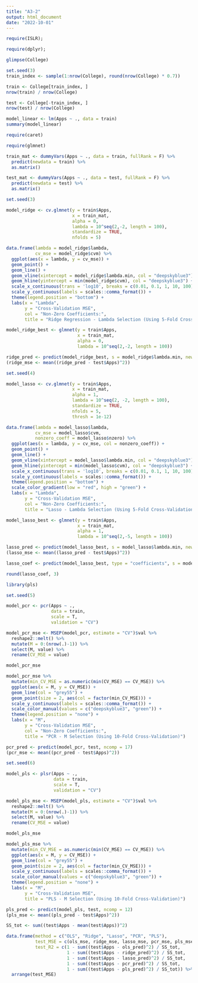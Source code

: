 ---
title: "A3-2"
output: html_document
date: "2022-10-01"
---

```{r}
require(ISLR); 
```

```{r}
require(dplyr);
```

```{r}
glimpse(College)
```

```{r}
set.seed(3)
train_index <- sample(1:nrow(College), round(nrow(College) * 0.7))

train <- College[train_index, ]
nrow(train) / nrow(College)
```

```{r}
test <- College[-train_index, ]
nrow(test) / nrow(College)
```
```{r}
model_linear <- lm(Apps ~ ., data = train)
summary(model_linear)
```
```{r}
require(caret) 
```
```{r}
require(glmnet) 
```



```{r}
train_mat <- dummyVars(Apps ~ ., data = train, fullRank = F) %>%
  predict(newdata = train) %>%
  as.matrix()

test_mat <- dummyVars(Apps ~ ., data = test, fullRank = F) %>%
  predict(newdata = test) %>%
  as.matrix()
```

```{r}
set.seed(3)

model_ridge <- cv.glmnet(y = train$Apps, 
                         x = train_mat, 
                         alpha = 0, 
                         lambda = 10^seq(2,-2, length = 100), 
                         standardize = TRUE, 
                         nfolds = 5)

data.frame(lambda = model_ridge$lambda, 
           cv_mse = model_ridge$cvm) %>%
  ggplot(aes(x = lambda, y = cv_mse)) + 
  geom_point() + 
  geom_line() + 
  geom_vline(xintercept = model_ridge$lambda.min, col = "deepskyblue3") +
  geom_hline(yintercept = min(model_ridge$cvm), col = "deepskyblue3") +
  scale_x_continuous(trans = 'log10', breaks = c(0.01, 0.1, 1, 10, 100), labels = c(0.01, 0.1, 1, 10, 100)) + 
  scale_y_continuous(labels = scales::comma_format()) + 
  theme(legend.position = "bottom") + 
  labs(x = "Lambda", 
       y = "Cross-Validation MSE", 
       col = "Non-Zero Coefficients:", 
       title = "Ridge Regression - Lambda Selection (Using 5-Fold Cross-Validation)")
```
```{r}
model_ridge_best <- glmnet(y = train$Apps,
                           x = train_mat,
                           alpha = 0, 
                           lambda = 10^seq(2,-2, length = 100))

ridge_pred <- predict(model_ridge_best, s = model_ridge$lambda.min, newx = test_mat)
(ridge_mse <- mean((ridge_pred - test$Apps)^2))
```

```{r}
set.seed(4)

model_lasso <- cv.glmnet(y = train$Apps, 
                         x = train_mat, 
                         alpha = 1, 
                         lambda = 10^seq(2, -2, length = 100), 
                         standardize = TRUE, 
                         nfolds = 5, 
                         thresh = 1e-12)

data.frame(lambda = model_lasso$lambda, 
           cv_mse = model_lasso$cvm, 
           nonzero_coeff = model_lasso$nzero) %>%
  ggplot(aes(x = lambda, y = cv_mse, col = nonzero_coeff)) + 
  geom_point() + 
  geom_line() + 
  geom_vline(xintercept = model_lasso$lambda.min, col = "deepskyblue3") +
  geom_hline(yintercept = min(model_lasso$cvm), col = "deepskyblue3") +
  scale_x_continuous(trans = 'log10', breaks = c(0.01, 0.1, 1, 10, 100), labels = c(0.01, 0.1, 1, 10, 100)) + 
  scale_y_continuous(labels = scales::comma_format()) + 
  theme(legend.position = "bottom") + 
  scale_color_gradient(low = "red", high = "green") +
  labs(x = "Lambda", 
       y = "Cross-Validation MSE", 
       col = "Non-Zero Coefficients:", 
       title = "Lasso - Lambda Selection (Using 5-Fold Cross-Validation)")
```
```{r}
model_lasso_best <- glmnet(y = train$Apps,
                           x = train_mat,
                           alpha = 1, 
                           lambda = 10^seq(2,-5, length = 100))

lasso_pred <- predict(model_lasso_best, s = model_lasso$lambda.min, newx = test_mat)
(lasso_mse <- mean((lasso_pred - test$Apps)^2))
```

```{r}
lasso_coef <- predict(model_lasso_best, type = "coefficients", s = model_lasso$lambda.min)

round(lasso_coef, 3)
```

```{r}
library(pls)
```

```{r}
set.seed(5)

model_pcr <- pcr(Apps ~ .,
                 data = train, 
                 scale = T, 
                 validation = "CV")

model_pcr_mse <- MSEP(model_pcr, estimate = "CV")$val %>%
  reshape2::melt() %>%
  mutate(M = 0:(nrow(.)-1)) %>%
  select(M, value) %>%
  rename(CV_MSE = value)

model_pcr_mse
```
```{r}
model_pcr_mse %>%
  mutate(min_CV_MSE = as.numeric(min(CV_MSE) == CV_MSE)) %>%
  ggplot(aes(x = M, y = CV_MSE)) + 
  geom_line(col = "grey55") + 
  geom_point(size = 2, aes(col = factor(min_CV_MSE))) + 
  scale_y_continuous(labels = scales::comma_format()) + 
  scale_color_manual(values = c("deepskyblue3", "green")) + 
  theme(legend.position = "none") + 
  labs(x = "M", 
       y = "Cross-Validation MSE", 
       col = "Non-Zero Coefficients:", 
       title = "PCR - M Selection (Using 10-Fold Cross-Validation)")
```
```{r}
pcr_pred <- predict(model_pcr, test, ncomp = 17)
(pcr_mse <- mean((pcr_pred - test$Apps)^2))
```
```{r}
set.seed(6)

model_pls <- plsr(Apps ~ .,
                  data = train, 
                  scale = T, 
                  validation = "CV")

model_pls_mse <- MSEP(model_pls, estimate = "CV")$val %>%
  reshape2::melt() %>%
  mutate(M = 0:(nrow(.)-1)) %>%
  select(M, value) %>%
  rename(CV_MSE = value)

model_pls_mse
```

```{r}
model_pls_mse %>%
  mutate(min_CV_MSE = as.numeric(min(CV_MSE) == CV_MSE)) %>%
  ggplot(aes(x = M, y = CV_MSE)) + 
  geom_line(col = "grey55") + 
  geom_point(size = 2, aes(col = factor(min_CV_MSE))) + 
  scale_y_continuous(labels = scales::comma_format()) + 
  scale_color_manual(values = c("deepskyblue3", "green")) + 
  theme(legend.position = "none") + 
  labs(x = "M", 
       y = "Cross-Validation MSE", 
       title = "PLS - M Selection (Using 10-Fold Cross-Validation)")
```

```{r}
pls_pred <- predict(model_pls, test, ncomp = 12)
(pls_mse <- mean((pls_pred - test$Apps)^2))
```
```{r}
SS_tot <- sum((test$Apps - mean(test$Apps))^2)

data.frame(method = c("OLS", "Ridge", "Lasso", "PCR", "PLS"), 
           test_MSE = c(ols_mse, ridge_mse, lasso_mse, pcr_mse, pls_mse), 
           test_R2 = c(1 - sum((test$Apps - ols_pred)^2) / SS_tot,
                       1 - sum((test$Apps - ridge_pred)^2) / SS_tot, 
                       1 - sum((test$Apps - lasso_pred)^2) / SS_tot, 
                       1 - sum((test$Apps - pcr_pred)^2) / SS_tot, 
                       1 - sum((test$Apps - pls_pred)^2) / SS_tot)) %>%
  arrange(test_MSE)
```

